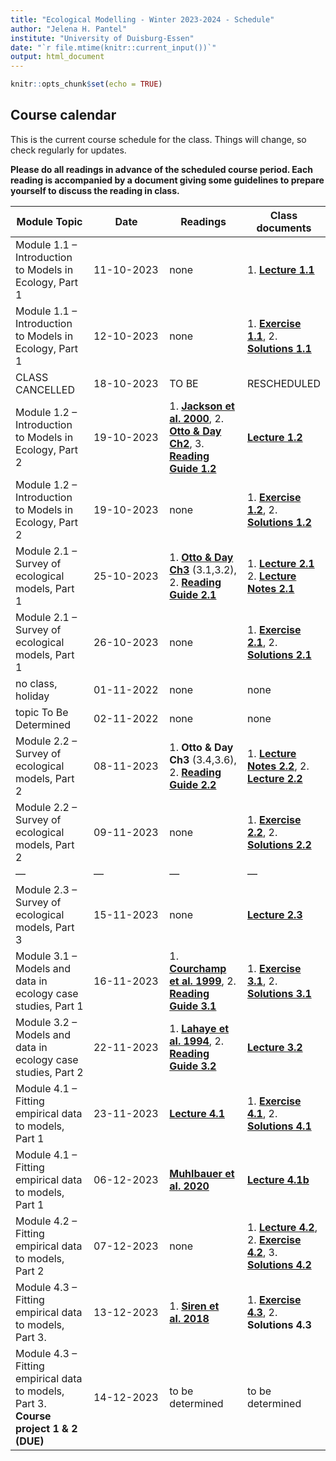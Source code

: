 ```yaml
---
title: "Ecological Modelling - Winter 2023-2024 - Schedule"
author: "Jelena H. Pantel"
institute: "University of Duisburg-Essen"
date: "`r file.mtime(knitr::current_input())`"
output: html_document
---
```


```r
knitr::opts_chunk$set(echo = TRUE)
```

## Course calendar
This is the current course schedule for the class. Things will change, so check regularly for updates.

__Please do all readings in advance of the scheduled course period. Each reading is accompanied by a document giving some guidelines to prepare yourself to discuss the reading in class.__ 


| **Module Topic**   | **Date** | **Readings** | **Class documents** |
| --- | --- | --- | --- |
| Module 1.1 – Introduction to Models in Ecology, Part 1 | 11-10-2023 | none | 1. [__Lecture 1.1__](./L1.1.pdf) |
| Module 1.1 – Introduction to Models in Ecology, Part 1 | 12-10-2023 | none | 1. [__Exercise 1.1__](./E1.1.pdf), 2. [__Solutions 1.1__](./SE1.1.pdf)
| CLASS CANCELLED | 18-10-2023 | TO BE | RESCHEDULED |
| Module 1.2 – Introduction to Models in Ecology, Part 2  | 19-10-2023 | 1. [__Jackson et al. 2000__](./r1_Jackson_2000.pdf), 2. [__Otto & Day Ch2__](./r2_OttoDay_Ch2.pdf), 3. [__Reading Guide 1.2__](./RG1.2.html)| [__Lecture 1.2__](./L1.2.pdf) |
| Module 1.2 – Introduction to Models in Ecology, Part 2  | 19-10-2023 | none | 1. [__Exercise 1.2__](./E1.2.pdf), 2. [__Solutions 1.2__](./SE1.2.pdf) |
| Module 2.1 – Survey of ecological models, Part 1 | 25-10-2023 | 1. [__Otto & Day Ch3__](./r3_OttoDay_Ch3.pdf) (3.1,3.2), 2. [__Reading Guide 2.1__](./RG2.1.html)  | 1. [__Lecture 2.1__](./L2.1.pdf) 2. [__Lecture Notes 2.1__](./L2.1_notes.html) |
| Module 2.1 – Survey of ecological models, Part 1 | 26-10-2023 | none  | 1. [__Exercise 2.1__](./E2.1.pdf), 2. [__Solutions 2.1__](./SE2.1.pdf) |
| no class, holiday  | 01-11-2022 | none | none |
| topic To Be Determined  | 02-11-2022 | none | none |
| Module 2.2 – Survey of ecological models, Part 2  | 08-11-2023 | 1. __Otto & Day Ch3__ (3.4,3.6), 2. [__Reading Guide 2.2__](./RG2.2.html) | 1. [__Lecture Notes 2.2__](./L2.2_notes.html), 2. [__Lecture 2.2__](./L2.2.pdf) |
| Module 2.2 – Survey of ecological models, Part 2  | 09-11-2023 | none | 1. [__Exercise 2.2__](./E2.2.pdf), 2. [__Solutions 2.2__](./SE2.2.pdf) |
| --- | --- | --- | --- |
| Module 2.3 – Survey of ecological models, Part 3 | 15-11-2023 | none  | [__Lecture 2.3__](./L2.3.pdf) |
| Module 3.1 – Models and data in ecology case studies, Part 1 | 16-11-2023 | 1. [__Courchamp et al. 1999__](./r4.1_Courchamp_1999.pdf), 2. [__Reading Guide 3.1__](./RG3.1.html)  | 1. [__Exercise 3.1__](./E3.1.pdf), 2. [__Solutions 3.1__](./SE3.1.pdf) |
| Module 3.2 – Models and data in ecology case studies, Part 2 | 22-11-2023 | 1. [__Lahaye et al. 1994__](./r4.2_Lahaye_1994.pdf), 2. [__Reading Guide 3.2__](./RG3.2.html)  | [__Lecture 3.2__](./L3.2.pdf) |
| Module 4.1 – Fitting empirical data to models, Part 1 | 23-11-2023 | [__Lecture 4.1__](./L4.1a.pdf) | 1. [__Exercise 4.1__](./E4.1.pdf), 2. [__Solutions 4.1__](./SE4.1.pdf) |
| Module 4.1 – Fitting empirical data to models, Part 1 | 06-12-2023 | [__Muhlbauer et al. 2020__](./r7_Muhlbauer_2020.pdf) | [__Lecture 4.1b__](./L4.1b.pdf) |
| Module 4.2 – Fitting empirical data to models, Part 2 | 07-12-2023 | none | 1. [__Lecture 4.2__](./L4.2.pdf), 2. [__Exercise 4.2__](./E4.2.pdf), 3. [__Solutions 4.2__](./SE4.2.pdf) |
| Module 4.3 – Fitting empirical data to models, Part 3. | 13-12-2023 | 1. [__Siren et al. 2018__](./r8_Siren_2018.pdf) | 1. [__Exercise 4.3__](./E4.3.pdf), 2. __Solutions 4.3__ |
| Module 4.3 – Fitting empirical data to models, Part 3. **Course project 1 & 2 (DUE)** | 14-12-2023 | to be determined | to be determined |
